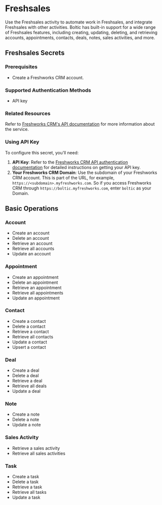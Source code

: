 # Freshsales

Use the Freshsales activity to automate work in Freshsales, and integrate Freshsales with other activities. Boltic has built-in support for a wide range of Freshsales features, including creating, updating, deleting, and retrieving accounts, appointments, contacts, deals, notes, sales activities, and more.

## Freshsales Secrets

### Prerequisites

-   Create a Freshworks CRM account.

### Supported Authentication Methods

-   API key

### Related Resources

Refer to [Freshworks CRM's API documentation](https://developers.freshworks.com/crm/api/) for more information about the service.

### Using API Key

To configure this secret, you'll need:

1. **API Key**: Refer to the [Freshworks CRM API authentication documentation](https://developers.freshworks.com/crm/api/#authentication) for detailed instructions on getting your API key.
2. **Your Freshworks CRM Domain**: Use the subdomain of your Freshworks CRM account. This is part of the URL, for example, `https://<subdomain>.myfreshworks.com`. So if you access Freshworks CRM through `https://boltic.myfreshworks.com`, enter `boltic` as your Domain.

## Basic Operations

### Account

-   Create an account
-   Delete an account
-   Retrieve an account
-   Retrieve all accounts
-   Update an account

### Appointment

-   Create an appointment
-   Delete an appointment
-   Retrieve an appointment
-   Retrieve all appointments
-   Update an appointment

### Contact

-   Create a contact
-   Delete a contact
-   Retrieve a contact
-   Retrieve all contacts
-   Update a contact
-   Upsert a contact

### Deal

-   Create a deal
-   Delete a deal
-   Retrieve a deal
-   Retrieve all deals
-   Update a deal

### Note

-   Create a note
-   Delete a note
-   Update a note

### Sales Activity

-   Retrieve a sales activity
-   Retrieve all sales activities

### Task

-   Create a task
-   Delete a task
-   Retrieve a task
-   Retrieve all tasks
-   Update a task
